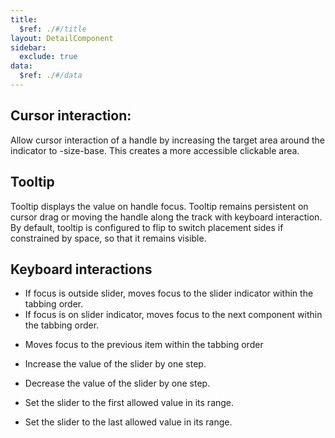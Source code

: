 ```yaml
---
title:
  $ref: ./#/title
layout: DetailComponent
sidebar:
  exclude: true
data:
  $ref: ./#/data
---
```


## Cursor interaction:

Allow cursor interaction of a handle by increasing the target area around the indicator to -size-base. This creates a more accessible clickable area.

## Tooltip

Tooltip displays the value on handle focus. Tooltip remains persistent on cursor drag or moving the handle along the track with keyboard interaction.
By default, tooltip is configured to flip to switch placement sides if constrained by space, so that it remains visible.

## Keyboard interactions

<KeyboardControls>
<KeyboardControl keyOrCombos="Tab">

- If focus is outside slider, moves focus to the slider indicator within the tabbing order.
- If focus is on slider indicator, moves focus to the next component within the tabbing order.

</KeyboardControl>

<KeyboardControl keyOrCombos="Shift + Tab">

- Moves focus to the previous item within the tabbing order

</KeyboardControl>

<KeyboardControl keyOrCombos="Up arrow / Right arrow">

- Increase the value of the slider by one step.

</KeyboardControl>

<KeyboardControl keyOrCombos="Down arrow / Left arrow">

- Decrease the value of the slider by one step.

</KeyboardControl>

<KeyboardControl keyOrCombos="Home">

- Set the slider to the first allowed value in its range.

</KeyboardControl>

<KeyboardControl keyOrCombos="End">

- Set the slider to the last allowed value in its range.

</KeyboardControl>

</KeyboardControls>
